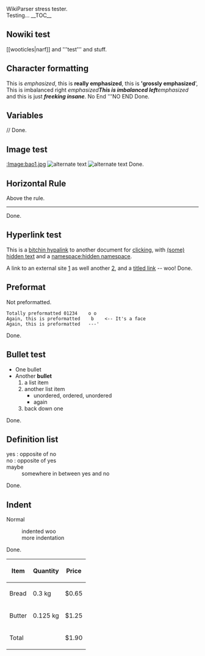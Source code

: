 WikiParser stress tester. <br /> Testing...
__TOC__

== Nowiki test ==
<nowiki>[[wooticles|narf]] and '''test''' and stuff.</nowiki>

== Character formatting ==
This is ''emphasized'', this is '''really emphasized''', this is ''''grossly emphasized'''',
This is imbalanced right ''emphasized'''
This is imbalanced left '''emphasized''
and this is just '''''freeking insane'''''.
No End '''NO END
Done.

== Variables ==
{{CURRENTDAY}}/{{CURRENTMONTH}}/{{CURRENTYEAR}}
Done.

== Image test ==
[[:Image:bao1.jpg]]
[[Image:bao1.jpg|frame|alternate text]]
[[Image:bao1.jpg|right|alternate text]]
Done.

== Horizontal Rule ==
Above the rule.
----
Done.

== Hyperlink test ==
This is a [[namespace:link target|bitchin hypalink]] to another document for [[click]]ing, with [[(some) hidden text]] and a [[namespace:hidden namespace]].

A link to an external site [http://www.google.ca] as well another [http://www.esitemedia.com], and a [http://www.blitzaffe.com titled link] -- woo!
Done.

== Preformat ==
Not preformatted.
 Totally preformatted 01234    o o
 Again, this is preformatted    b    <-- It's a face
 Again, this is preformatted   ---'
Done.
        
== Bullet test ==
* One bullet
* Another '''bullet'''
*# a list item
*# another list item
*#* unordered, ordered, unordered
*#* again
*# back down one
Done.

== Definition list ==
; yes : opposite of no
; no : opposite of yes
; maybe
: somewhere in between yes and no
Done.

== Indent ==
Normal
: indented woo
: more indentation
Done.


{| border="1" cellspacing="0" cellpadding="2"
|-
!scope="col"| Item
!scope="col"| Quantity
!scope="col"| Price
|-
!scope="row"| Bread
| 0.3 kg
| $0.65
|-
!scope="row"| Butter
| 0.125 kg
| $1.25
|-
!scope="row" colspan="2"| Total
| $1.90
|}